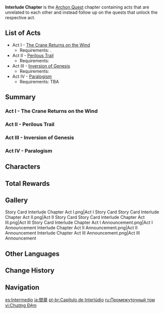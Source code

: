 {{Chapter Infobox
|image           = <gallery>
Jade Chamber Chapter.png|Act I
Perilous Trail Chapter.png|Act II
Sumeru Chapter.png|Act III
</gallery>
|type            = Archon
}}
'''Interlude Chapter''' is the [[Archon Quest]] chapter containing acts that are unrelated to each other and instead follow up on the quests that unlock the respective act.

==List of Acts==
* Act I - [[The Crane Returns on the Wind]]
** Requirements: {{Quest|28;A New Star Approaches|requirements=1}}.
* Act II - [[Perilous Trail]]
** Requirements: {{Quest|40;A New Star Approaches;Transient Dreams;Rise Up, Golden Soul;Wherefore Did the Spiritstone Descend?;A Teapot to Call Home: Part I|display=bullet|requirements=1}}
* Act III - [[Inversion of Genesis]]
** Requirements: {{Quest|40;Akasha Pulses, the Kalpa Flame Rises;A Strange and Friendless Road|display=bullet|requirements=1}}
* Act IV - [[Paralogism]]
** Requirements: TBA

==Summary==
===Act I - The Crane Returns on the Wind===
{{Transclude|The Crane Returns on the Wind|Summary|main=1|top=1}}

===Act II - Perilous Trail===
{{Transclude|Perilous Trail|Summary|main=1|top=1}}

===Act III - Inversion of Genesis===
{{Transclude|Inversion of Genesis|Summary|main=1|top=1}}

===Act IV - Paralogism===
{{Transclude|Paralogism|Summary|main=1|top=1}}

==Characters==
{{Character Appearances|type=Chapter}}

==Total Rewards==
{{Quest Rewards List}}

==Gallery==
<gallery>
Story Card Interlude Chapter Act I.png|Act I Story Card
Story Card Interlude Chapter Act II.png|Act II Story Card
Story Card Interlude Chapter Act III.png|Act III Story Card
Interlude Chapter Act I Announcement.png|Act I Announcement
Interlude Chapter Act II Announcement.png|Act II Announcement
Interlude Chapter Act III Announcement.png|Act III Announcement
</gallery>

==Other Languages==
{{Other Languages
|en      = Interlude Chapter
|zhs     = 间章
|zhs_rm  = Jiānzhāng
|zht     = 間章
|zht_rm  = Jiānzhāng
|zh_tl   = Interlude
|ja      = 間章
|ja_rm   = Kanshou
|ja_tl   = Interlude
|ko      = 중간장
|ko_tl   = Interlude Chapter
|es      = Intermedio
|es_tl   = Intermediate
|fr      = Intermède
|fr_tl   = Interlude
|ru      = Промежуточный том
|ru_tl   = Intermediate Volume
|th      = บทสลับฉาก
|th_rm   = 
|th_tl   = Interlude Chapter
|vi      = Chương Đệm
|vi_tl   = 
|de      = Zwischenkapitel
|de_tl   = Intermediate Chapter
|id      = Chapter Interlude
|id_tl   = Interlude Chapter
|pt      = Capítulo de Interlúdio
|pt_tl   = 
|tr      = Ara Bölüm
|tr_tl   = 
|it      = Interludio
|it_tl   = 
}}

==Change History==
{{Change History|2.4}}

==Navigation==
{{Archon Quest Navbox|Interlude Chapter}}

[[es:Intermedio]]
[[ja:間章]]
[[pt-br:Capítulo de Interlúdio]]
[[ru:Промежуточный том]]
[[vi:Chương Đệm]]